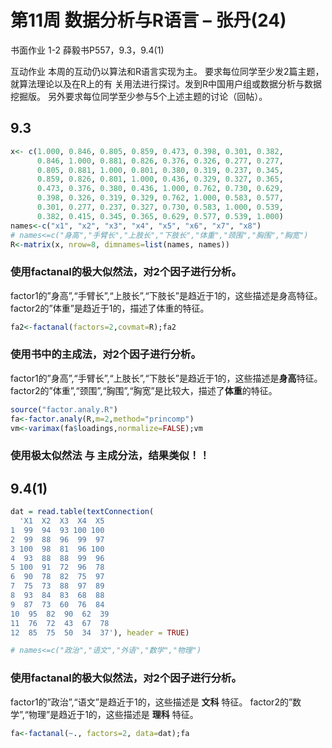 第11周 数据分析与R语言  -- 张丹(24)
========================================================

书面作业 
1-2 薛毅书P557，9.3，9.4(1) 

互动作业 
本周的互动仍以算法和R语言实现为主。 
要求每位同学至少发2篇主题，就算法理论以及在R上的有
关用法进行探讨。发到R中国用户组或数据分析与数据挖掘版。 
另外要求每位同学至少参与5个上述主题的讨论（回帖）。

## 9.3
```r
x<- c(1.000, 0.846, 0.805, 0.859, 0.473, 0.398, 0.301, 0.382,
      0.846, 1.000, 0.881, 0.826, 0.376, 0.326, 0.277, 0.277, 
      0.805, 0.881, 1.000, 0.801, 0.380, 0.319, 0.237, 0.345, 
      0.859, 0.826, 0.801, 1.000, 0.436, 0.329, 0.327, 0.365, 
      0.473, 0.376, 0.380, 0.436, 1.000, 0.762, 0.730, 0.629, 
      0.398, 0.326, 0.319, 0.329, 0.762, 1.000, 0.583, 0.577, 
      0.301, 0.277, 0.237, 0.327, 0.730, 0.583, 1.000, 0.539, 
      0.382, 0.415, 0.345, 0.365, 0.629, 0.577, 0.539, 1.000)
names<-c("x1", "x2", "x3", "x4", "x5", "x6", "x7", "x8")
# names<=c("身高","手臂长","上肢长","下肢长","体重","颈围","胸围","胸宽")
R<-matrix(x, nrow=8, dimnames=list(names, names))
```

### 使用factanal的极大似然法，对2个因子进行分析。
factor1的"身高","手臂长","上肢长","下肢长"是趋近于1的，这些描述是身高特征。
factor2的"体重"是趋近于1的，描述了体重的特征。

```r
fa2<-factanal(factors=2,covmat=R);fa2
```

### 使用书中的主成法，对2个因子进行分析。
factor1的"身高","手臂长","上肢长","下肢长"是趋近于1的，这些描述是<b>身高</b>特征。
factor2的"体重","颈围","胸围","胸宽"是比较大，描述了<b>体重</b>的特征。
```r
source("factor.analy.R")
fa<-factor.analy(R,m=2,method="princomp")
vm<-varimax(fa$loadings,normalize=FALSE);vm
```

### 使用极太似然法 与 主成分法，结果类似！！

## 9.4(1)

```r
dat = read.table(textConnection(
  'X1  X2  X3  X4  X5
1  99  94  93 100 100
2  99  88  96  99  97
3 100  98  81  96 100
4  93  88  88  99  96
5 100  91  72  96  78
6  90  78  82  75  97
7  75  73  88  97  89
8  93  84  83  68  88
9  87  73  60  76  84
10  95  82  90  62  39
11  76  72  43  67  78
12  85  75  50  34  37'), header = TRUE)

# names<=c("政治","语文","外语","数学","物理")
```
### 使用factanal的极大似然法，对2个因子进行分析。
factor1的"政治","语文"是趋近于1的，这些描述是 <b>文科</b> 特征。
factor2的"数学","物理"是趋近于1的，这些描述是 <b>理科</b> 特征。

```r
fa<-factanal(~., factors=2, data=dat);fa
```


